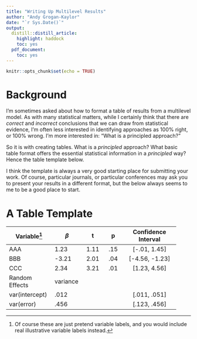 ```yaml
---
title: "Writing Up Multilevel Results"
author: "Andy Grogan-Kaylor"
date: "`r Sys.Date()`"
output:
  distill::distill_article:
    highlight: haddock
    toc: yes
  pdf_document:
    toc: yes
---
```


```r

knitr::opts_chunk$set(echo = TRUE)

```

# Background

I'm sometimes asked about how to format a table of results from a multilevel model. As with many statistical matters, while I certainly think that there are *correct* and *incorrect* conclusions that we can draw from statistical evidence, I'm often less interested in identifying approaches as 100% right, or 100% wrong. I'm more interested in: "What is a principled approach?"

So it is with creating tables. What is a *principled* approach? What basic table format offers the essential statistical information in a *principled* way? Hence the table template below.

I think the template is always a very good starting place for submitting your work. Of course, particular journals, or particular conferences may ask you to present your results in a different format, but the below always seems to me to be a good place to start.

# A Table Template

------------------------------------------------------------------
Variable[^1]      $\beta$    t        p      Confidence Interval
-------           -------  ------   ------  ---------------------
AAA               1.23     1.11     .15     [-.01, 1.45]

BBB               -3.21    2.01     .04     [-4.56, -1.23]

CCC               2.34     3.21     .01     [1.23, 4.56]

Random            variance
Effects

var(intercept)    .012                       [.011, .051]

var(error)        .456                       [.123, .456]
------------------------------------------------------------------

[^1]: Of course these are just pretend variable labels, and you would include real illustrative variable labels instead.





